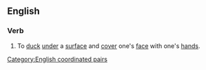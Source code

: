 ==English==
{{wikipedia}}

===Verb===
{{en-verb|ducks and covers|ducking and covering|ducked and covered}}

# {{lb|en|intransitive}} To [[duck]] [[under]] a [[surface]] and [[cover]] one's [[face]] with one's [[hands]].

[[Category:English coordinated pairs]]